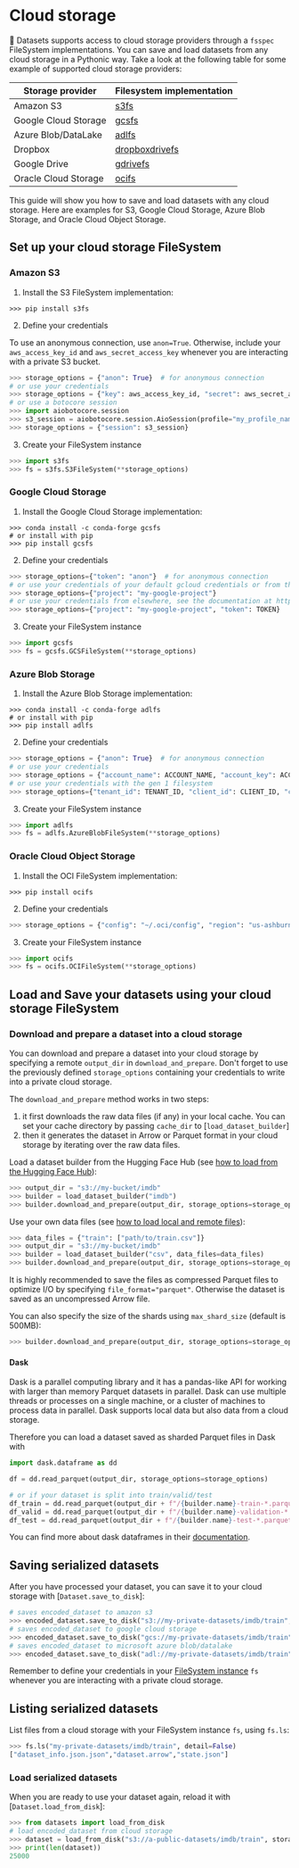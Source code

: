 # Cloud storage

🤗 Datasets supports access to cloud storage providers through a `fsspec` FileSystem implementations.
You can save and load datasets from any cloud storage in a Pythonic way.
Take a look at the following table for some example of supported cloud storage providers:

| Storage provider     | Filesystem implementation                                     |
|----------------------|---------------------------------------------------------------|
| Amazon S3            | [s3fs](https://s3fs.readthedocs.io/en/latest/)                |
| Google Cloud Storage | [gcsfs](https://gcsfs.readthedocs.io/en/latest/)              |
| Azure Blob/DataLake  | [adlfs](https://github.com/fsspec/adlfs)                      |
| Dropbox              | [dropboxdrivefs](https://github.com/MarineChap/dropboxdrivefs)|
| Google Drive         | [gdrivefs](https://github.com/intake/gdrivefs)                |
| Oracle Cloud Storage | [ocifs](https://ocifs.readthedocs.io/en/latest/)              |

This guide will show you how to save and load datasets with any cloud storage.
Here are examples for S3, Google Cloud Storage, Azure Blob Storage, and Oracle Cloud Object Storage.

## Set up your cloud storage FileSystem

### Amazon S3

1. Install the S3 FileSystem implementation:

```
>>> pip install s3fs
```

2. Define your credentials

To use an anonymous connection, use `anon=True`.
Otherwise, include your `aws_access_key_id` and `aws_secret_access_key` whenever you are interacting with a private S3 bucket.

```py
>>> storage_options = {"anon": True}  # for anonymous connection
# or use your credentials
>>> storage_options = {"key": aws_access_key_id, "secret": aws_secret_access_key}  # for private buckets
# or use a botocore session
>>> import aiobotocore.session
>>> s3_session = aiobotocore.session.AioSession(profile="my_profile_name")
>>> storage_options = {"session": s3_session}
```

3. Create your FileSystem instance

```py
>>> import s3fs
>>> fs = s3fs.S3FileSystem(**storage_options)
```

### Google Cloud Storage

1. Install the Google Cloud Storage implementation:

```
>>> conda install -c conda-forge gcsfs
# or install with pip
>>> pip install gcsfs
```

2. Define your credentials

```py
>>> storage_options={"token": "anon"}  # for anonymous connection
# or use your credentials of your default gcloud credentials or from the google metadata service
>>> storage_options={"project": "my-google-project"}
# or use your credentials from elsewhere, see the documentation at https://gcsfs.readthedocs.io/
>>> storage_options={"project": "my-google-project", "token": TOKEN}
```

3. Create your FileSystem instance

```py
>>> import gcsfs
>>> fs = gcsfs.GCSFileSystem(**storage_options)
```

### Azure Blob Storage

1. Install the Azure Blob Storage implementation:

```
>>> conda install -c conda-forge adlfs
# or install with pip
>>> pip install adlfs
```

2. Define your credentials

```py
>>> storage_options = {"anon": True}  # for anonymous connection
# or use your credentials
>>> storage_options = {"account_name": ACCOUNT_NAME, "account_key": ACCOUNT_KEY}  # gen 2 filesystem
# or use your credentials with the gen 1 filesystem
>>> storage_options={"tenant_id": TENANT_ID, "client_id": CLIENT_ID, "client_secret": CLIENT_SECRET}
```

3. Create your FileSystem instance

```py
>>> import adlfs
>>> fs = adlfs.AzureBlobFileSystem(**storage_options)
```

### Oracle Cloud Object Storage

1. Install the OCI FileSystem implementation:

```
>>> pip install ocifs
```

2. Define your credentials

```py
>>> storage_options = {"config": "~/.oci/config", "region": "us-ashburn-1"} 
```

3. Create your FileSystem instance

```py
>>> import ocifs
>>> fs = ocifs.OCIFileSystem(**storage_options)
```

## Load and Save your datasets using your cloud storage FileSystem

### Download and prepare a dataset into a cloud storage

You can download and prepare a dataset into your cloud storage by specifying a remote `output_dir` in `download_and_prepare`.
Don't forget to use the previously defined `storage_options` containing your credentials to write into a private cloud storage.

The `download_and_prepare` method works in two steps:
1. it first downloads the raw data files (if any) in your local cache. You can set your cache directory by passing `cache_dir` to [`load_dataset_builder`]
2. then it generates the dataset in Arrow or Parquet format in your cloud storage by iterating over the raw data files.

Load a dataset builder from the Hugging Face Hub (see [how to load from the Hugging Face Hub](./loading#hugging-face-hub)):

```py
>>> output_dir = "s3://my-bucket/imdb"
>>> builder = load_dataset_builder("imdb")
>>> builder.download_and_prepare(output_dir, storage_options=storage_options, file_format="parquet")
```

Use your own data files (see [how to load local and remote files](./loading#local-and-remote-files)):

```py
>>> data_files = {"train": ["path/to/train.csv"]}
>>> output_dir = "s3://my-bucket/imdb"
>>> builder = load_dataset_builder("csv", data_files=data_files)
>>> builder.download_and_prepare(output_dir, storage_options=storage_options, file_format="parquet")
```

It is highly recommended to save the files as compressed Parquet files to optimize I/O by specifying `file_format="parquet"`.
Otherwise the dataset is saved as an uncompressed Arrow file.

You can also specify the size of the shards using `max_shard_size` (default is 500MB):

```py
>>> builder.download_and_prepare(output_dir, storage_options=storage_options, file_format="parquet", max_shard_size="1GB")
```

#### Dask

Dask is a parallel computing library and it has a pandas-like API for working with larger than memory Parquet datasets in parallel.
Dask can use multiple threads or processes on a single machine, or a cluster of machines to process data in parallel.
Dask supports local data but also data from a cloud storage.

Therefore you can load a dataset saved as sharded Parquet files in Dask with

```py
import dask.dataframe as dd

df = dd.read_parquet(output_dir, storage_options=storage_options)

# or if your dataset is split into train/valid/test
df_train = dd.read_parquet(output_dir + f"/{builder.name}-train-*.parquet", storage_options=storage_options)
df_valid = dd.read_parquet(output_dir + f"/{builder.name}-validation-*.parquet", storage_options=storage_options)
df_test = dd.read_parquet(output_dir + f"/{builder.name}-test-*.parquet", storage_options=storage_options)
```

You can find more about dask dataframes in their [documentation](https://docs.dask.org/en/stable/dataframe.html).

## Saving serialized datasets

After you have processed your dataset, you can save it to your cloud storage with [`Dataset.save_to_disk`]:

```py
# saves encoded_dataset to amazon s3
>>> encoded_dataset.save_to_disk("s3://my-private-datasets/imdb/train", storage_options=storage_options)
# saves encoded_dataset to google cloud storage
>>> encoded_dataset.save_to_disk("gcs://my-private-datasets/imdb/train", storage_options=storage_options)
# saves encoded_dataset to microsoft azure blob/datalake
>>> encoded_dataset.save_to_disk("adl://my-private-datasets/imdb/train", storage_options=storage_options)
```

<Tip>

Remember to define your credentials in your [FileSystem instance](#set-up-your-cloud-storage-filesystem) `fs` whenever you are interacting with a private cloud storage.

</Tip>

## Listing serialized datasets

List files from a cloud storage with your FileSystem instance `fs`, using `fs.ls`:

```py
>>> fs.ls("my-private-datasets/imdb/train", detail=False)
["dataset_info.json.json","dataset.arrow","state.json"]
```

### Load serialized datasets

When you are ready to use your dataset again, reload it with [`Dataset.load_from_disk`]:

```py
>>> from datasets import load_from_disk
# load encoded_dataset from cloud storage
>>> dataset = load_from_disk("s3://a-public-datasets/imdb/train", storage_options=storage_options)  
>>> print(len(dataset))
25000
```
